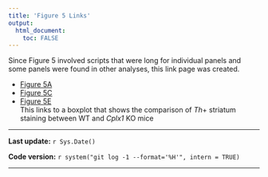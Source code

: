 ```yaml
---
title: 'Figure 5 Links'
output:
  html_document:
    toc: FALSE
---
```


Since Figure 5 involved scripts that were long for individual panels and some panels were found in other analyses, this link page was created.

* [Figure 5A](Figure.5A.html)
* [Figure 5C](Figure.5C.html)
* [Figure 5E](Cplx1_Th-striatum_analysis.html#visualization)  
This links to a boxplot that shows the comparison of _Th_+ striatum staining between WT and _Cplx1_ KO mice

***
**Last update:** `r Sys.Date()`

**Code version:** `r system("git log -1 --format='%H'", intern = TRUE)`  

***
